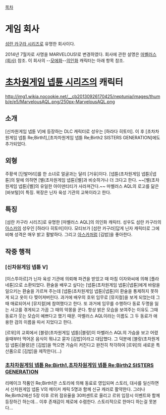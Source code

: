 [[목차]]
= 게임 회사 =
[[섬란 카구라 시리즈]]로 유명한 회사이다.

2014년 7월자로 사명을 MARVELOUS!로 변경하였다. 회사에 관한 설명은 [[마벨러스(회사)]] 참조. 이 회사의 --[[모에화]]--[[의인화]] 캐릭터는 아래 항목 참조.
= [[초차원게임 넵튠 시리즈]]의 캐릭터 =
http://img1.wikia.nocookie.net/__cb20130926170425/neptunia/images/thumb/e/e5/MarvelousAQL.png/250px-MarvelousAQL.png
== 소개 ==
[신차원게임 넵튠 V]에 등장하는 DLC 캐릭터로 성우는 [하라다 히토미]. 이 후 [초차차원게임 넵튠 Re;Birth1],[초차차원게임 넵튠 Re;Birth2 SISTERS GENERATION]에도 추가되었다.
== 외형 ==
주황색 [단발머리]를 한 소녀로 얼굴과는 달리 [거유]이다. [넵튠(초차원게임 넵튠)|넵튠]의 말에 의하면 [벨(초차원게임 넵튠)|벨]과 비슷하거나 더 크다고 한다. ~~[벨(초차원게임 넵튠)|벨]의 유일한 아이덴티티가 사라져간다.~~ 마벨러스 AQL의 로고를 닮은 [바보털]이 특징. 복장은 닌자 육성 기관의 교복이라고 한다.
== 특징 ==
[섬란 카구라 시리즈]로 유명한 [마벨러스 AQL]의 의인화 캐릭터. 성우도 섬란 카구라의 [[아스카(섬란 카구라)|아스카]]의 성우인 [하라다 히토미]이다. 모티브가 [섬란 카구라]답게 닌자 캐릭터로 그에 비해 성격은 매우 밝고 활발하다. 그리고 [[아스카(섬란 카구라)|아스카]]처럼 [김밥]을 좋아한다.
== 작중 행적 ==
=== [신차원게임 넵튠 V] ===
[이스투아르]가 닌자 육성 기관에 의뢰해 파견을 받았고 때 마침 이자와씨에 의해 [플라네튠]으로 소환되었다. 환술을 배우고 싶다는 [넵튠(초차원게임 넵튠)|넵튠]에게 바람을 일으키는 환술을 가르쳐 주는데 [넵튠(초차원게임 넵튠)|넵튠]이 환술을 통제하지 못하게 되고 옷이 다 찢어져버린다. 과거에 배우의 호위 임무로 [뮤지컬]을 보게 되었는데 그때 매료되어서 [뮤지컬]에 참여했다고 한다. 또 과거에 임무를 수행하다 동료 두명을 잃는 사고를 겪게되고 가끔 그 때의 악몽을 꾼다. 항상 밝은 모습을 보여주는 이유도 그때 동료가 웃는 모습이 예쁘다고 했기 때문. 마벨러스 AQL이라는 이름도 그 두 동료가 애용한 검의 이름을 따서 지었다고 한다.

[르위]의 교회에서 [블랑(초차원게임 넵튠)|블랑]이 마벨러스 AQL의 가슴을 보고 어렸을때부터 먹어온 음식이 뭐냐고 묻자 [김밥]이라고 대답했다. 그 덕분에 [블랑(초차원게임 넵튠)|블랑]은 [김밥]을 먹으면 가슴이 커진다고 완전히 착각하여 [르위]의 새로운 특산품으로 [김밥]을 제작한다(...)
=== [[초차차원게임 넵튠 Re;Birth1]],[[초차차원게임 넵튠 Re;Birth2 SISTERS GENERATION]] ===
리메이크 작품인 Re;Birth1은 스토리에 의해 동료로 영입되며 스토리, 대사를 일신하면서 신차원게임 넵튠 V의 메이커 캐릭 5명과 함께 신규 캐러로 활약한다. 그러나 Re;Birth2에선 5장 이후 르위 점유율을 30퍼센트로 올리고 르위 입장시 이벤트와 함께 등장하긴 하는데... 이후 존재감이 제로에 수렴한다. 스토리적으로 한마디 하는걸 못본다...
